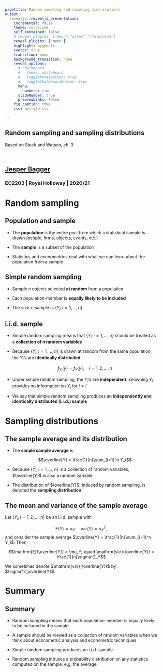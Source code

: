 ```yaml
---
pagetitle: Random sampling and sampling distributions
output: 
  revealjs::revealjs_presentation:
    incremental: false
    theme: solarized
    self_contained: false
    # reveal_plugins: ["menu","notes","chalkboard"]
    reveal_plugins: ["menu"]
    highlight: pygments
    center: true
    transition: none
    background_transition: none 
    reveal_options:
      # chalkboard:
      #   theme: whiteboard
      #   toggleNotesButton: true
      #   toggleChalkboardButton: true
      menu:
        numbers: true
      slideNumber: true
      previewLinks: false
    fig_caption: true
    css: mystyle.css
    
--- 
```


<section>

<h1>Random sampling and sampling distributions</h1>

Based on Stock and Watson, ch. 3

<br>

<h2>[Jesper Bagger](mailto:jesper.bagger@rhul.ac.uk)</h2>

<h3>EC2203 | Royal Holloway | 2020/21</h3>

</section>

<!-- ## Statistics -->

<!-- - Probability theory provide us with concepts that allow us to describe and analyze situations involving randomness -->

<!--   For example, the mean and variance of a random variable -->

<!-- - Probability theory does not tell us how to **quantify**, say, the mean and variance of a random variable. -->

<!--   For that, we need statistics  -->

# Random sampling

## Population and sample

- The **population** is the entire pool from which a statistical sample is drawn (people, firms, objects, events, etc.)

- The **sample** is a subset of the population

- Statistics and econometrics deal with what we can learn about the population from a sample

## Simple random sampling

- Sample $n$ objects selected **at random** from a population

- Each population-member is **equally likely to be included**

- The size-$n$ sample is $\{Y_i; i=1,...,n\}$

<!-- ## A random sample -->

<!-- - The sample $\{Y_i; i=1,...,n\}$ is obtained by sampling $Y$, a **single** random variable,  **$n$ times** -->

<!-- - A different sample obtains if we redo sampling: treat the sample as a **collection of $n$ random variables** -->

<!-- <!-- - The adjective **random** in "random sample" refers to the way the sample is obtained, not the realized sample -->

## i.i.d. sample

- Simple random sampling means that $\{Y_i; i=1,...,n\}$ should be treated as a **collection of $n$ random variables**

- Because $\{Y_i; i=1,...,n\}$ is drawn at random from the same population, the $Y_i$'s are **identically distributed**

  $$f_{Y_i}(y) = f_{Y}(y); \quad i=1,2,...,n$$ 
  
- Under simple random sampling, the $Y_i$'s are **independent**: knowning $Y_i$ provides no information on $Y_j$ for $j \neq i$

- We say that simple random sampling produces an **independently and identically distributed (i.i.d.) sample**

# Sampling distributions

## The sample average and its distribution

<!-- - All the econometric procedures we consider in EC2203 involves taking (weighted) averages of sampled data -->

- The **simple sample average** is

  $$\overline{Y} = \frac{1}{n}\sum_{i=1}^n Y_i$$

- Because $\{Y_i; i=1,...,n\}$ is a collection of random variables, $\overline{Y}$ is also a random variable

- The distribution of $\overline{Y}$, induced by random sampling, is denoted the **sampling distribution**

## The mean and variance of the sample average

<div class="box">
Let $\{Y_i; i=1,2,...,n\}$ be an i.i.d. sample with

$$\mathrm{E}(Y)=\mu_Y; \quad \mathrm{var}(Y)=\sigma_Y^2,$$
and consider the sample average $\overline{Y} = \frac{1}{n}\sum_{i=1}^n Y_i$. Then,

$$\mathrm{E}(\overline{Y}) = \mu_Y; \quad \mathrm{var}(\overline{Y}) = \frac{1}{n}\sigma^2_Y$$

We sometimes denote $\mathrm{var}(\overline{Y})$ by $\sigma^2_\overline{Y}$.

</div>



# Summary

## Summary

- Random sampling means that each population-member is equally likely to be included in the sample

- A sample should be viewed as a collection of random variables when we think about econometric analysis and econometric techniques

- Simple random sampling produces an i.i.d. sample 

- Random sampling induces a probability distribution on any statistics computed on the sample, e.g. the average.
